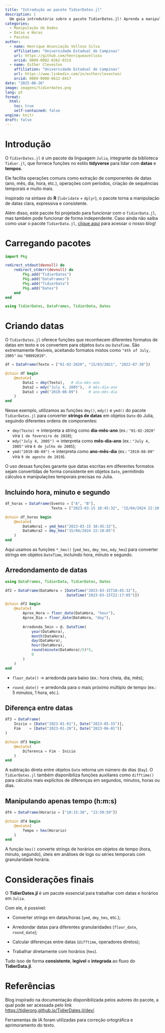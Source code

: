 ```yaml
---
title: "Introdução ao pacote TidierDates.jl"
description: |
  Um guia introdutório sobre o pacote TidierDates.jl! Aprenda a manipular datas e horários em Julia com uma gramática inspirada no lubridate (R), integrada ao ecossistema Tidier.jl.
categories:
  - Manipulação de Dados
  - Datas e Horas
  - Pacotes
author:
  - name: Henrique Anunciação Velloso Silva
    affiliation: "Universidade Estadual de Campinas"
    url: https://github.com/henriqueavelloso
    orcid: 0009-0002-8262-031X
  - name: Esther Cleveston
    affiliation: "Universidade Estadual de Campinas"
    url: https://www.linkedin.com/in/esthercleveston/
    orcid: 0009-0008-6612-8417
date: "2025-08-26"
image: imagens/tidierdates.png
lang: pt
format:
  html:
    toc: true
    self-contained: false
engine: knitr
draft: false
---
```


# Introdução

::: justify
O `TidierDates.jl` é um pacote da linguagem `Julia`, integrante da biblioteca `Tidier.jl`, que fornece funções no estilo **tidyverse** para lidar com **datas** e **tempos**.

Ele facilita operações comuns como extração de componentes de datas (ano, mês, dia, hora, etc.), operações com períodos, criação de sequências temporais e muito mais.

Inspirado na sintaxe do **R** (`lubridate` + `dplyr`), o pacote torna a manipulação de datas clara, expressiva e consistente.

Além disso, este pacote foi projetado para funcionar com o `TidierData.jl`, mas também pode funcionar de forma independente. Caso ainda não saiba como usar o pacote `TidierData.jl`, [clique aqui](https://www.ime.unicamp.br/~juliacps/Blog/tidierdata.html) para acessar o nosso blog!
:::

# Carregando pacotes

```julia
import Pkg

redirect_stdout(devnull) do
    redirect_stderr(devnull) do
        Pkg.add("TidierDates")
        Pkg.add("DataFrames")
        Pkg.add("TidierData")
        Pkg.add("Dates")
    end
end
```

```julia
using TidierDates, DataFrames, TidierData, Dates
```

# Criando datas

::: justify
O `TidierDates.jl` oferece funções que reconhecem diferentes formatos de datas em texto e os convertem para objetos `Date` ou `DateTime`. São extremamente flexíveis, aceitando formatos mistos como `"4th of July, 2005"` ou `"08092019"`.
:::

```julia

df = DataFrame(Texto = ["01-02-2020", "15/03/2021", "2022-07-30"])

@chain df begin
    @mutate(
        Data1 = dmy(Texto),   # dia-mês-ano
        Data2 = mdy("July 4, 2005"),  # mês-dia-ano
        Data3 = ymd("2019-08-09")     # ano-mês-dia
    )
end

```

::: justify
Nesse exemplo, utilizamos as funções `dmy()`, `mdy()` e `ymd()` do pacote `TidierDates.jl` para converter **strings de datas** em objetos `Date` do Julia, seguindo diferentes ordens de componentes:

-   `dmy(Texto)` → interpreta a string como **dia-mês-ano** (ex.: `"01-02-2020"` vira `1 de fevereiro de 2020`);
-   `mdy("July 4, 2005")` → interpreta como **mês-dia-ano** (ex.: `"July 4, 2005"` vira `4 de julho de 2005`);
-   `ymd("2019-08-09")` → interpreta como **ano-mês-dia** (ex.: `"2019-08-09"` vira `9 de agosto de 2019`).

O uso dessas funções garante que datas escritas em diferentes formatos sejam convertidas de forma consistente em objetos `Date`, permitindo cálculos e manipulações temporais precisas no Julia.
:::

## Incluindo hora, minuto e segundo

```julia
df_horas = DataFrame(Evento = ["A", "B"],
                     Texto = ["2023-03-15 10:45:32", "15/04/2024 22:10:05"])

@chain df_horas begin
    @mutate(
        DataHora1 = ymd_hms("2023-03-15 10:45:32"),
        DataHora2 = dmy_hms("15/04/2024 22:10:05")
    )
end
```

::: justify
Aqui usamos as funções `*_hms()` (`ymd_hms`, `dmy_hms`, `mdy_hms`) para converter strings em objetos `DateTime`, incluindo hora, minuto e segundo.
:::

## Arredondamento de datas

```julia
using DataFrames, TidierData, TidierDates, Dates

df2 = DataFrame(DataHora = [DateTime("2023-03-15T10:45:32"),
                            DateTime("2023-03-15T22:17:05")])

@chain df2 begin
    @mutate(
        Aprox_Hora = floor_date(DataHora, "hour"),
        Aprox_Dia = floor_date(DataHora, "day"),
        
        Arredonda_5min = @. DateTime(
            year(DataHora),
            month(DataHora),
            day(DataHora),
            hour(DataHora),
            round(minute(DataHora)/5)*5,
            0
        )
    )
end
```

::: justify
-   `floor_date()` → arredonda para baixo (ex.: hora cheia, dia, mês);

-   `round_date()` → arredonda para o mais próximo múltiplo de tempo (ex.: 5 minutos, 1 hora, etc.).
:::

## Diferença entre datas

```julia
df3 = DataFrame(
    Inicio = [Date("2023-01-01"), Date("2023-05-15")],
    Fim    = [Date("2023-01-20"), Date("2023-06-01")]
)

@chain df3 begin
    @mutate(
        Diferenca = Fim - Inicio
    )
end

```

::: justify
A subtração direta entre objetos `Date` retorna um número de dias (`Day`). O `TidierDates.jl` também disponibiliza funções auxiliares como `difftime()` para cálculos mais explícitos de diferenças em segundos, minutos, horas ou dias.
:::

## Manipulando apenas tempo (h:m:s)

```julia
df4 = DataFrame(Horario = ["10:15:30", "23:59:59"])

@chain df4 begin
    @mutate(
        Tempo = hms(Horario)
    )
end
```

::: justify
A função `hms()` converte strings de horários em objetos de tempo (hora, minuto, segundo), úteis em análises de logs ou séries temporais com granularidade horária.
:::

# Considerações finais

::: justify
O **TidierDates.jl** é um pacote essencial para trabalhar com datas e horários em `Julia`.

Com ele, é possível:

-   Converter strings em datas/horas (`ymd`, `dmy_hms`, etc.);

-   Arredondar datas para diferentes granularidades (`floor_date`, `round_date`);

-   Calcular diferenças entre datas (`difftime`, operadores diretos);

-   Trabalhar diretamente com horários (`hms`).

Tudo isso de forma **consistente**, **legível** e **integrada** ao fluxo do **TidierData.jl**.
:::

# Referências

::: justify
Blog inspirado na documentação disponibilizada pelos autores do pacote, a qual pode ser acessada pelo link <https://tidierorg.github.io/TidierDates.jl/dev/>.
:::

::: callout-note
Ferramentas de IA foram utilizadas para correção ortográfica e aprimoramento do texto.
:::
